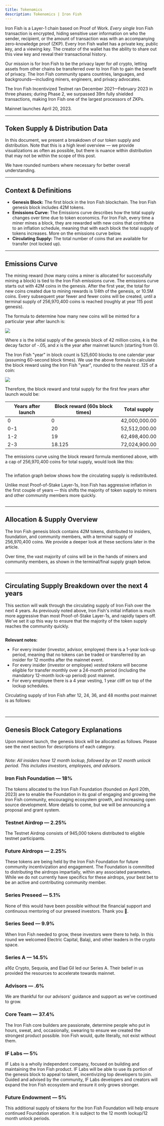 ```yaml
---
title: Tokenomics
description: Tokenomics | Iron Fish
---
```


Iron Fish is a Layer-1 chain based on Proof of Work. _Every single_ Iron Fish transaction is encrypted, hiding sensitive user information on who the sender, recipient, or the amount of transaction was with an accompanying zero-knowledge proof (ZKP). Every Iron Fish wallet has a private key, public key, and a viewing key. The creator of the wallet has the ability to share out this view key and reveal their transactional history.

Our mission is for Iron Fish to be the privacy layer for _all_ crypto, letting assets from other chains be transferred over to Iron Fish to gain the benefit of privacy. The Iron Fish community spans countries, languages, and backgrounds—including miners, engineers, and privacy advocates.

The Iron Fish Incentivized Testnet ran December 2021—February 2023 in three phases; during Phase 2, we surpassed 39m fully shielded transactions, making Iron Fish one of the largest processors of ZKPs.

Mainnet launches April 20, 2023.

---

## Token Supply & Distribution Data

In this document, we present a breakdown of our token supply and distribution. Note that this is a high level overview — we provide visualizations as often as possible, but there is nuance within distribution that may not be within the scope of this post.

We have rounded numbers where necessary for better overall understanding.

---

## Context & Definitions

- **Genesis Block:** The first block in the Iron Fish blockchain. The Iron Fish genesis block includes 42M tokens.
- **Emissions Curve:** The Emissions curve describes how the total supply changes over time due to token economics. For Iron Fish, every time a miner mines a block, they are rewarded with new coins that contribute to an inflation schedule, meaning that with each block the total supply of tokens increases. More on the emissions curve below.
- **Circulating Supply:** The total number of coins that are available for transfer (not locked up).

---

## Emissions Curve

The mining reward (how many coins a miner is allocated for successfully mining a block) is tied to the Iron Fish emissions curve. The emissions curve starts out with 42M coins in the genesis. After the first year, the total for new coins created due to mining rewards is 1/4th of the genesis, or 10.5M coins. Every subsequent year fewer and fewer coins will be created, until a terminal supply of 256,970,400 coins is reached (roughly at year 115 post genesis).

The formula to determine how many new coins will be minted for a particular year after launch is:

<Img src="/images/tokenomics/01-mint-formula.avif" maxW="400px" />

Where _s_ is the initial supply of the genesis block of 42 million coins, _k_ is the decay factor of -.05, and _x_ is the year after mainnet launch (starting from 0).

The Iron Fish "year" in block count is 525,600 blocks to one calendar year (assuming 60-second block times). We use the above formula to calculate the block reward using the Iron Fish "year", rounded to the nearest .125 of a coin:

<Img src="/images/tokenomics/02-block-reward.avif" maxW="600px" />

Therefore, the block reward and total supply for the first few years after launch would be:

<table>
  <thead>
    <tr>
      <th>
        <strong>Years after launch</strong>
      </th>
      <th>
        <strong>Block reward (60s block times)</strong>
      </th>
      <th>
        <strong>Total supply</strong>
      </th>
    </tr>
  </thead>
  <tbody>
    <tr>
      <td>0</td>
      <td>0</td>
      <td>42,000,000.00</td>
    </tr>
    <tr>
      <td>0-1</td>
      <td>20</td>
      <td>52,512,000.00</td>
    </tr>
    <tr>
      <td>1-2</td>
      <td>19</td>
      <td>62,498,400.00</td>
    </tr>
    <tr>
      <td>2-3</td>
      <td>18.125</td>
      <td>72,024,900.00</td>
    </tr>
  </tbody>
</table>

The emissions curve using the block reward formula mentioned above, with a cap of 256,970,400 coins for total supply, would look like this:

<Img src="/images/tokenomics/03-emissions-curve.avif" alt="" />

The inflation graph below shows how the circulating supply is redistributed.

Unlike most Proof-of-Stake Layer-1s, Iron Fish has aggressive inflation in the first couple of years — this shifts the majority of token supply to miners and other community members more quickly.

<Img src="/images/tokenomics/04-inflation.avif" alt="" />

---

## Allocation & Supply Overview

The Iron Fish genesis block contains 42M tokens, distributed to insiders, foundation, and community members, with a terminal supply of 256,970,400 coins. We provide a deeper look at these sections later in the article.

Over time, the vast majority of coins will be in the hands of miners and community members, as shown in the terminal/final supply graph below.

<Img src="/images/tokenomics/11-distribution-terminal-supply.avif" alt="" />

---

## Circulating Supply Breakdown over the next 4 years

This section will walk through the circulating supply of Iron Fish over the next 4 years. As previously noted above, Iron Fish's initial inflation is much more aggressive than most Proof-of-Stake Layer-1s, and rapidly tapers off. We've set it up this way to ensure that the majority of the token supply reaches the community quickly.

<Img src="/images/tokenomics/06-circulating-supply.avif" alt="" />

**Relevant notes:**

- For every insider (investor, advisor, employee) there is a 1-year lock-up period, meaning that no tokens can be traded or transferred by an insider for 12 months after the mainnet event.
- For every insider (investor or employee) _vested tokens_ will become eligible for transfer monthly over a 24-month period (including the mandatory 12-month lock-up period) post mainnet.
- For every employee there is a 4 year vesting, 1 year cliff on top of the lockup schedules.

Circulating supply of Iron Fish after 12, 24, 36, and 48 months post mainnet is as follows:

<Img src="/images/tokenomics/07-distribution-12-mo.avif" alt="" />

<Img src="/images/tokenomics/08-distribution-24-mo.avif" alt="" />

<Img src="/images/tokenomics/09-distribution-36-mo.avif" alt="" />

<Img src="/images/tokenomics/10-distribution-48-mo.avif" alt="" />

---

## Genesis Block Category Explanations

Upon mainnet launch, the genesis block will be allocated as follows. Please see the next section for descriptions of each category.

<Img src="/images/tokenomics/05-genesis-distribution.avif" alt="" />

_Note: All insiders have 12 month lockup, followed by an 12 month unlock period. This includes investors, employees, and advisors._

### Iron Fish Foundation — 18%

The tokens allocated to the Iron Fish Foundation (founded on April 20th, 2023) are to enable the Foundation in its goal of engaging and growing the Iron Fish community, encouraging ecosystem growth, and increasing open source development. More details to come, but we will be announcing a proposal and grant system.

### Testnet Airdrop — 2.25%

The Testnet Airdrop consists of 945,000 tokens distributed to eligible testnet participants.

### Future Airdrops — 2.25%

These tokens are being held by the Iron Fish Foundation for future community incentivization and engagement. The Foundation is committed to distributing the airdrops impartially, within any associated parameters. While we do not currently have specifics for these airdrops, your best bet to be an active and contributing community member.

### Series Preseed — 5.1%

None of this would have been possible without the financial support and continuous mentoring of our preseed investors. Thank you 🙏.

### Series Seed — 9.9%

When Iron Fish needed to grow, these investors were there to help. In this round we welcomed Electric Capital, Balaji, and other leaders in the crypto space.

### Series A — 14.5%

a16z Crypto, Sequoia, and Elad Gil led our Series A. Their belief in us provided the resources to accelerate towards mainnet.

### Advisors — .6%

We are thankful for our advisors' guidance and support as we've continued to grow.

### Core Team — 37.4%

The Iron Fish core builders are passionate, determine people who put in hours, sweat, and, occasionally, swearing to ensure we created the strongest product possible. Iron Fish would, quite literally, not exist without them.

### IF Labs — 5%

IF Labs is a wholly independent company, focused on building and maintaining the Iron Fish product. IF Labs will be able to use its portion of the genesis block to appeal to talent, incentivizing top developers to join. Guided and advised by the community, IF Labs developers and creators will expand the Iron Fish ecosystem and ensure it only grows stronger.

### Future Endowment — 5%

This additional supply of tokens for the Iron Fish Foundation will help ensure continued Foundation operation. It is subject to the 12 month lockup/12 month unlock periods.
